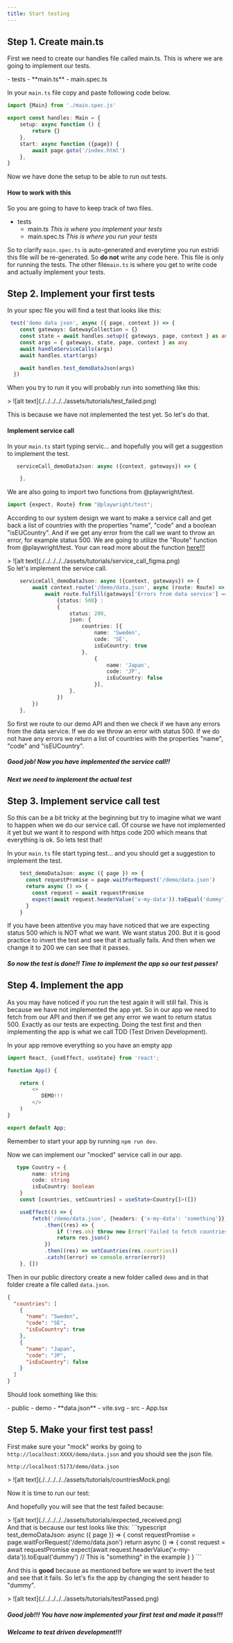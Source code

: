 ```yaml
---
title: Start testing
---
```


## Step 1. Create main.ts
First we need to create our handles file called main.ts. This is where we are going to implement our tests.

<FileTree>
  - tests
    - **main.ts**
    - main.spec.ts
</FileTree>

In your `main.ts` file copy and paste following code below.

```typescript
import {Main} from './main.spec.js'

export const handles: Main = {
    setup: async function () {
        return {}
    },
    start: async function ({page}) {
        await page.goto('/index.html')
    },
}
```

Now we have done the setup to be able to run out tests.

#### How to work with this
So you are going to have to keep track of two files.
<FileTree>
  - tests
    - main.ts *This is where you implement your tests*
    - main.spec.ts *This is where you run your tests*
</FileTree>

So to clarify `main.spec.ts` is auto-generated and everytime you run estridi this file will be re-generated. So **do not** write any code here. This file is only for running the tests.
The other file`main.ts` is where you get to write code and actually implement your tests.

## Step 2. Implement your first tests

In your spec file you will find a test that looks like this:

```typescript
 test('demo data json', async ({ page, context }) => {
    const gateways: GatewayCollection = {}
    const state = await handles.setup({ gateways, page, context } as any)
    const args = { gateways, state, page, context } as any
    await handleServiceCalls(args)
    await handles.start(args)

    await handles.test_demoDataJson(args)
  })
```

When you try to run it you will probably run into something like this:
<div data-lightbox="true">
  > ![alt text](./../../../../assets/tutorials/test_failed.png)
</div>

This is because we have not implemented the test yet. So let's do that.


#### Implement service call
In your `main.ts` start typing servic... and hopefully you will get a suggestion to implement the test.

```typescript
   serviceCall_demoDataJson: async ({context, gateways}) => {

    },
```

We are also going to import two functions from @playwright/test.
```typescript
import {expect, Route} from "@playwright/test";
```

According to our system design we want to make a service call and get back a list of countries with the properties "name", "code" and a boolean "isEUCountry".
And if we get any error from the call we want to throw an error, for example status 500.
We are going to utilize the "Route" function from @playwright/test. Your can read more about the function [here!!!](https://playwright.dev/docs/api/class-route 'Click me!')
<div data-lightbox="true">
  > ![alt text](./../../../../assets/tutorials/service_call_figma.png)
</div>
So let's implement the service call.

```typescript
    serviceCall_demoDataJson: async ({context, gateways}) => {
        await context.route('/demo/data.json', async (route: Route) => {
            await route.fulfill(gateways['Errors from data service'] === 'yes' ?
                {status: 500} :
                {
                    status: 200,
                    json: {
                        countries: [{
                            name: 'Sweden',
                            code: 'SE',
                            isEuCountry: true
                        },
                            {
                                name: 'Japan',
                                code: 'JP',
                                isEuCountry: false
                            }],
                    },
                })
        })
    },
```

So first we route to our demo API and then we check if we have any errors from the data service. If we do we throw an error with status 500.
If we do not have any errors we return a list of countries with the properties "name", "code" and "isEUCountry".

##### Good job! Now you have implemented the service call!!
##### Next we need to implement the actual test
## Step 3. Implement service call test
So this can be a bit tricky at the beginning but try to imagine what we want to happen when we do our service call.
Of course we have not implemented it yet but we want it to respond with https code 200 which means that everything is ok.
So lets test that!

In your `main.ts` file start typing test... and you should get a suggestion to implement the test.

```typescript
    test_demoDataJson: async ({ page }) => {
      const requestPromise = page.waitForRequest('/demo/data.json')
      return async () => {
        const request = await requestPromise
        expect(await request.headerValue('x-my-data')).toEqual('dummy')
      }
    }
```
If you have been attentive you may have noticed that we are expecting status 500 which is NOT what we want. We want status 200.
But it is good practice to invert the test and see that it actually fails. And then when we change it to 200 we can see that it passes.

##### So now the test is done!! Time to implement the app so our test passes!
## Step 4. Implement the app

As you may have noticed if you run the test again it will still fail. This is because we have not implemented the app yet.
So in our app we need to fetch from our API and then if we get any error we want to return status 500. Exactly as our tests are expecting.
Doing the test first and then implementing the app is what we call TDD (Test Driven Development).

In your app remove everything so you have an empty app

```typescript
import React, {useEffect, useState} from 'react';

function App() {

    return (
        <>
           DEMO!!!
        </>
    )
}

export default App;
```

Remember to start your app by running `npm run dev`.

Now we can implement our "mocked" service call in our app.

```typescript
   type Country = {
        name: string
        code: string
        isEuCountry: boolean
    }
    const [countries, setCountries] = useState<Country[]>([])

    useEffect(() => {
        fetch('/demo/data.json', {headers: {'x-my-data': 'something'}})
            .then((res) => {
                if (!res.ok) throw new Error('Failed to fetch countries')
                return res.json()
            })
            .then((res) => setCountries(res.countries))
            .catch((error) => console.error(error))
    }, [])
```

Then in our public directory create a new folder called `demo` and in that folder create a file called `data.json`.

```json
{
  "countries": [
    {
      "name": "Sweden",
      "code": "SE",
      "isEuCountry": true
    },
    {
      "name": "Japan",
      "code": "JP",
      "isEuCountry": false
    }
  ]
}
```
Should look something like this:

<FileTree>
  - public
    - demo
        - **data.json**
    - vite.svg
  - src
    - App.tsx
</FileTree>

## Step 5. Make your first test pass!

First make sure your "mock" works by going to `http://localhost:XXXX/demo/data.json` and you should see the json file.

`http://localhost:5173/demo/data.json`
<div data-lightbox="true">
  > ![alt text](./../../../../assets/tutorials/countriesMock.png)
</div>

Now it is time to run our test:

And hopefully you will see that the test failed because:
<div data-lightbox="true">
  > ![alt text](./../../../../assets/tutorials/expected_received.png)
</div>
And that is because our test looks like this:
```typescript
test_demoDataJson: async ({ page }) => {
  const requestPromise = page.waitForRequest('/demo/data.json')
  return async () => {
    const request = await requestPromise
    expect(await request.headerValue('x-my-data')).toEqual('dummy') // This is "something" in the example
  }
}
```

And this is **good** because as mentioned before we want to invert the test and see that it fails. So let's fix the app by changing the sent header to "dummy".
<div data-lightbox="true">
  > ![alt text](./../../../../assets/tutorials/testPassed.png)
</div>

##### Good job!!! You have now implemented your first test and made it pass!!!
##### Welcome to test driven development!!!
